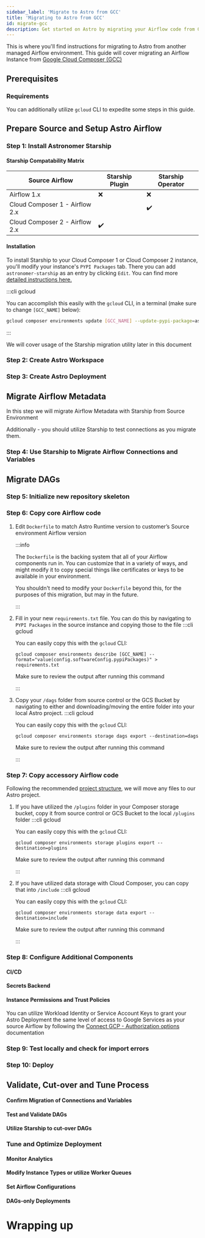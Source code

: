 ```yaml
---
sidebar_label: 'Migrate to Astro from GCC'
title: 'Migrating to Astro from GCC'
id: migrate-gcc
description: Get started on Astro by migrating your Airflow code from Google Cloud Composer (GCC).
---
```




This is where you'll find instructions for migrating to Astro from another managed Airflow environment. This guide will
cover migrating an Airflow Instance from [Google Cloud Composer (GCC)](https://cloud.google.com/composer/docs/concepts/overview)

<Intro />

## Prerequisites

<Prerequisites />

### Requirements

<Requirements />

You can additionally utilize `gcloud` CLI to expedite some steps in this guide.


## Prepare Source and Setup Astro Airflow

### Step 1: Install Astronomer Starship
<Starship />

#### Starship Compatability Matrix

| Source Airflow                 | Starship Plugin | Starship Operator |
|--------------------------------|-----------------|-------------------|
| Airflow 1.x                    | ❌               | ❌                 |
| Cloud Composer 1 - Airflow 2.x |                 | ✔️️               |
| Cloud Composer 2 - Airflow 2.x | ✔️️             |                   |

#### Installation

To install Starship to your Cloud Composer 1 or Cloud Composer 2 instance, you'll modify your instance's `PYPI Packages` tab.
There you can add `astronomer-starship` as an entry by clicking `Edit`.
You can find more [detailed instructions here.](https://cloud.google.com/composer/docs/composer-2/install-python-dependencies)

:::cli gcloud

You can accomplish this easily with the `gcloud` CLI, in a terminal (make sure to change `[GCC_NAME]` below):
```sh
gcloud composer environments update [GCC_NAME] --update-pypi-package=astronomer-starship
```

:::

We will cover usage of the Starship migration utility later in this document

### Step 2: Create Astro Workspace

<Workspaces />

### Step 3: Create Astro Deployment

<Deployments />

## Migrate Airflow Metadata
In this step we will migrate Airflow Metadata with Starship from Source Environment

Additionally - you should utilize Starship to test connections as you migrate them.

### Step 4: Use Starship to Migrate Airflow Connections and Variables
<Usage />

## Migrate DAGs
### Step 5: Initialize new repository skeleton
<DAGs />

### Step 6: Copy core Airflow code
1. Edit `Dockerfile` to match Astro Runtime version to customer’s Source environment Airflow version
    <RuntimeVersionInfo />

    :::info

    The `Dockerfile` is the backing system that all of your Airflow components run in.
    You can customize that in a variety of ways, and might
    modify it to copy special things like certificates or keys to be available in your environment.

    You shouldn't need to modify your `Dockerfile` beyond this, for the purposes of this migration, but may in the future.

    :::
2. Fill in your new `requirements.txt` file. You can do this by navigating to `PYPI Packages` in the source instance and copying those to the file
    :::cli gcloud

    You can easily copy this with the `gcloud` CLI:
    ```shell
    gcloud composer environments describe [GCC_NAME] --format="value(config.softwareConfig.pypiPackages)" > requirements.txt
    ```
    Make sure to review the output after running this command

    :::

3. Copy your `/dags` folder from source control or the GCS Bucket by navigating to either and downloading/moving the entire folder into your local Astro project.
    :::cli gcloud

    You can easily copy this with the `gcloud` CLI:
    ```
    gcloud composer environments storage dags export --destination=dags
    ```
    Make sure to review the output after running this command

    :::

### Step 7: Copy accessory Airflow code
Following the recommended [project structure](https://docs.astronomer.io/learn/managing-airflow-code#project-structure), we will move any files to our Astro project.

1. If you have utilized the `/plugins` folder in your Composer storage bucket, copy it from source control or GCS Bucket to the local `/plugins` folder
    :::cli gcloud

    You can easily copy this with the `gcloud` CLI:
    ```
    gcloud composer environments storage plugins export --destination=plugins
    ```
    Make sure to review the output after running this command

    :::
2. If you have utilized data storage with Cloud Composer, you can copy that into `/include`
    :::cli gcloud

    You can easily copy this with the `gcloud` CLI:
    ```
    gcloud composer environments storage data export --destination=include
    ```
    Make sure to review the output after running this command

    :::

### Step 8: Configure Additional Components
<Push />

#### CI/CD
<CICD />

#### Secrets Backend
<SecretsBackend />

#### Instance Permissions and Trust Policies
You can utilize Workload Identity or Service Account Keys to grant your Astro Deployment the same level of access to Google Services as your source Airflow
by following the [Connect GCP - Authorization options](connect-gcp.md#authentication-options) documentation

### Step 9: Test locally and check for import errors
<TestLocally />

### Step 10: Deploy
<Deploy />

## Validate, Cut-over and Tune Process
<FinalStep />

#### Confirm Migration of Connections and Variables
<ConfirmConnectionsVariables />

#### Test and Validate DAGs
<TestValidateDAGs />

#### Utilize Starship to cut-over DAGs
<CutOver />

### Tune and Optimize Deployment
#### Monitor Analytics
<MonitorAnalytics />

#### Modify Instance Types or utilize Worker Queues
<InstanceTypes />

#### Set Airflow Configurations
<AirflowConfiguration />

#### DAGs-only Deployments
<DAGsOnly />

# Wrapping up
<WrapUp />